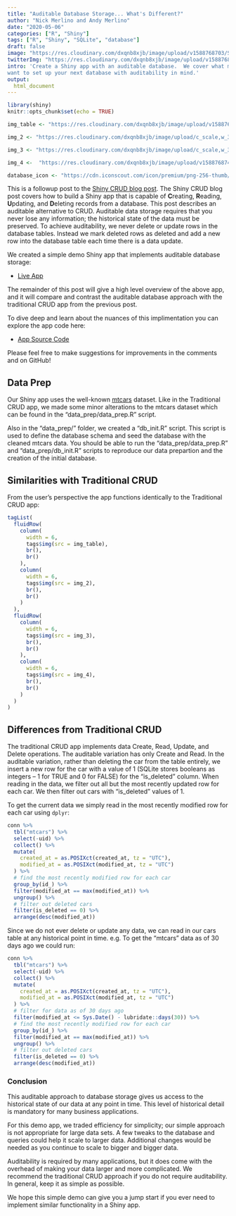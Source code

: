 ```yaml
---
title: "Auditable Database Storage... What's Different?"
author: "Nick Merlino and Andy Merlino"
date: "2020-05-06"
categories: ["R", "Shiny"]
tags: ["R", "Shiny", "SQLite", "database"]
draft: false
image: "https://res.cloudinary.com/dxqnb8xjb/image/upload/v1588768703/Screen_Shot_2020-05-06_at_8.37.57_AM_ngpbgc.png"
twitterImg: "https://res.cloudinary.com/dxqnb8xjb/image/upload/v1588768703/Screen_Shot_2020-05-06_at_8.37.57_AM_ngpbgc.png"
intro: 'Create a Shiny app with an auditable database.  We cover what makes a database auditable, and why you might
want to set up your next database with auditability in mind.'
output:
  html_document
---
```



```r
library(shiny)
knitr::opts_chunk$set(echo = TRUE)

img_table <- "https://res.cloudinary.com/dxqnb8xjb/image/upload/v1588768703/Screen_Shot_2020-05-06_at_8.37.57_AM_ngpbgc.png"

img_2 <- "https://res.cloudinary.com/dxqnb8xjb/image/upload/c_scale,w_360,h_250/v1580306537/Screen_Shot_2020-01-28_at_6.25.20_PM_cslyiv.png"

img_3 <- "https://res.cloudinary.com/dxqnb8xjb/image/upload/c_scale,w_360,h_250/v1580306537/Screen_Shot_2020-01-28_at_6.25.45_PM_fuw9yf.png"

img_4 <-  "https://res.cloudinary.com/dxqnb8xjb/image/upload/v1588768743/Screen_Shot_2020-05-06_at_8.38.51_AM_w2a15x.png"

database_icon <- "https://cdn.iconscout.com/icon/premium/png-256-thumb/database-1007-805275.png"
```


This is a followup post to the [Shiny CRUD blog post](https://www.tychobra.com/posts/2020-01-29-shiny-crud-traditional/).  The Shiny CRUD blog post covers how to build a Shiny app that is capable of <strong>C</strong>reating, <strong>R</strong>eading, <strong>U</strong>pdating, and <strong>D</strong>eleting records from a database.  This post describes an auditable alternative to CRUD.  Auditable data storage requires that you never lose any information; the historical state of the data must be preserved.  To achieve auditability, we never delete or update rows in the database tables.  Instead we mark deleted rows as deleted and add a new row into the database table each time there is a data update. 

We created a simple demo Shiny app that implements auditable database storage:

- [Live App](https://tychobra.shinyapps.io/crud_auditable)

The remainder of this post will give a high level overview of the above app, and it will compare and contrast the auditable database approach with the traditional CRUD app from the previous post.

To dive deep and learn about the nuances of this implimentation you can explore the app code here:

- [App Source Code](https://github.com/Tychobra/shiny_crud/tree/master/02_auditable)

Please feel free to make suggestions for improvements in the comments and on GitHub!

## Data Prep

Our Shiny app uses the well-known [mtcars](https://stat.ethz.ch/R-manual/R-devel/library/datasets/html/mtcars.html) dataset.
Like in the Traditional CRUD app, we made some minor alterations to the mtcars dataset which can be found in the "data_prep/data_prep.R" script.

Also in the "data_prep/" folder, we created a "db_init.R" script.  This script is used to define the database schema and seed the database with the cleaned <span class="inline_code">mtcars</span> data.  You should be able to run the "data_prep/data_prep.R" and "data_prep/db_init.R" scripts to reproduce our data prepartion and the creation of the initial database.

## Similarities with Traditional CRUD

From the user's perspective the app functions identically to the Traditional CRUD app:

```r

tagList(
  fluidRow(
    column(
      width = 6,
      tags$img(src = img_table),
      br(),
      br()
    ),
    column(
      width = 6,
      tags$img(src = img_2),
      br(),
      br()
    )
  ),
  fluidRow(
    column(
      width = 6,
      tags$img(src = img_3),
      br(),
      br()
    ),
    column(
      width = 6,
      tags$img(src = img_4),
      br(),
      br()
    )
  )
)
```

## Differences from Traditional CRUD

The traditional CRUD app implements data Create, Read, Update, and Delete operations.  The auditable variation has only Create and Read.  In the auditable variation, rather than deleting the car from the table entirely, we insert a new row for the car with a value of <span class="inline_code">1</span> (SQLite stores booleans as integers -- 1 for TRUE and 0 for FALSE) for the "is_deleted" column. When reading in the data, we filter out all but the most recently updated row for each car.  We then filter out cars with "is_deleted" values of <span class="inline_code">1</span>.  

To get the current data we simply read in the most recently modified row for each car using <code class="inline_code">dplyr</code>:

```r
conn %>%
  tbl("mtcars") %>%
  select(-uid) %>%
  collect() %>%
  mutate(
    created_at = as.POSIXct(created_at, tz = "UTC"),
    modified_at = as.POSIXct(modified_at, tz = "UTC")
  ) %>%
  # find the most recently modified row for each car
  group_by(id_) %>%
  filter(modified_at == max(modified_at)) %>%
  ungroup() %>%
  # filter out deleted cars
  filter(is_deleted == 0) %>%
  arrange(desc(modified_at))
```

Since we do not ever delete or update any data, we can read in our cars table at any historical point in time.  e.g. To get the "mtcars" data as of 30 days ago we could run:

```r
conn %>%
  tbl("mtcars") %>%
  select(-uid) %>%
  collect() %>%
  mutate(
    created_at = as.POSIXct(created_at, tz = "UTC"),
    modified_at = as.POSIXct(modified_at, tz = "UTC")
  ) %>%
  # filter for data as of 30 days ago
  filter(modified_at <= Sys.Date() - lubridate::days(30)) %>%
  # find the most recently modified row for each car
  group_by(id_) %>%
  filter(modified_at == max(modified_at)) %>%
  ungroup() %>%
  # filter out deleted cars
  filter(is_deleted == 0) %>%
  arrange(desc(modified_at))
```

### Conclusion

This auditable approach to database storage gives us access to the historical state of our data at any point in time.  This level of historical detail is mandatory for many business applications.  

For this demo app, we traded efficiency for simplicity; our simple approach is not appropriate for large data sets.  A few tweaks to the database and queries could help it scale to larger data.  Additional changes would be needed as you continue to scale to bigger and bigger data.

Auditability is required by many applications, but it does come with the overhead of making your data larger and more complicated. We recommend the traditional CRUD approach if you do not require auditability.  In general, keep it as simple as possible.

We hope this simple demo can give you a jump start if you ever need to implement similar functionality in a Shiny app.
